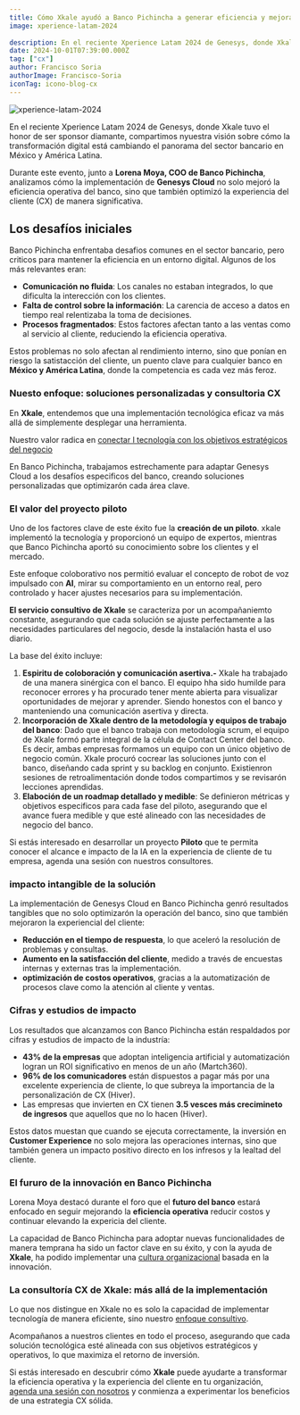 ```yaml
---
title: Cómo Xkale ayudó a Banco Pichincha a generar eficiencia y mejorar la experiencia del cliente en su operación con AI
image: xperience-latam-2024
 
description: En el reciente Xperience Latam 2024 de Genesys, donde Xkale tuvo el honor de ser sponsor diamante, compartimos nyuestra visión sobre cómo la transformación digital está cambiando el panorama del sector bancario en México y América Latina.
date: 2024-10-01T07:39:00.000Z
tag: ["cx"]
author: Francisco Soria
authorImage: Francisco-Soria
iconTag: icono-blog-cx
---
```


<img src="/image/posts/xperience-latam-2024.avif" alt="xperience-latam-2024"/>

En el reciente Xperience Latam 2024 de Genesys, donde Xkale tuvo el honor de ser sponsor diamante, compartimos nyuestra visión sobre cómo la transformación digital está cambiando el panorama del sector bancario en México y América Latina.

Durante este evento, junto a **Lorena Moya, COO de Banco Pichincha**, analizamos cómo la implementación de **Genesys Cloud** no solo mejoró la eficiencia operativa del banco, sino que también optimizó la experiencia del cliente (CX) de manera significativa.

## Los desafíos iniciales
Banco Pichincha enfrentaba desafios comunes en el sector bancario, pero criticos para mantener la eficiencia en un entorno digital. Algunos de los más relevantes eran:

   - **Comunicación no fluida**: Los canales no estaban integrados, lo que dificulta la interección con los clientes.
   - **Falta de control sobre la información**: La carencia de acceso a datos en tiempo real relentizaba la toma de decisiones.
   - **Procesos fragmentados**: Estos factores afectan tanto a las ventas como al servicio al cliente, reduciendo la eficiencia operativa.

Estos problemas no solo afectan al rendimiento interno, sino que ponían en riesgo la satistacción del cliente, un puento clave para cualquier banco en **México y América Latina**, donde la competencia es cada vez más feroz.

### Nuesto enfoque: soluciones personalizadas y consultoria CX
En **Xkale**, entendemos que una implementación tecnológica eficaz va más allá de simplemente desplegar una herramienta.

Nuestro valor radica en [conectar l tecnología con los objetivos estratégicos del negocio](https://xkale.com/blog/superando-las-expectativas-del-cliente-la-clave-para-la-rentabilidad-y-el-exito-en-la-era-digital/)

En Banco Pichincha, trabajamos estrechamente para adaptar Genesys Cloud a los desafíos especificos del banco, creando soluciones personalizadas que optimizarón cada área clave.

### El valor del proyecto piloto

Uno de los factores clave de este éxito fue la **creación de un piloto**. xkale implementó la tecnología y proporcionó un equipo de expertos, mientras que Banco Pichincha aportó su conocimiento sobre los clientes y el mercado.

Este enfoque coloborativo nos permitió evaluar el concepto de robot de voz impulsado con **AI**, mirar su comportamiento en un entorno real, pero controlado y hacer ajustes necesarios para su implementación.

**El servicio consultivo de Xkale** se caracteriza por un acompañaniemto constante, asegurando que cada solución se ajuste perfectamente a las necesidades particulares del negocio, desde la instalación hasta el uso diario.

La base del éxito incluye:

   1. **Espiritu de coloboración y comunicación asertiva.-** Xkale ha trabajado de una manera sinérgica con el banco. El equipo hha sido humilde para reconocer errores y ha procurado tener mente abierta para visualizar oportunidades de mejorar y aprender. Siendo honestos con el banco y manteniendo una comunicación asertiva y directa.
   2. **Incorporación de Xkale dentro de la metodología y equipos de trabajo del banco**: Dado que el banco trabaja con metodología scrum, el equipo de Xkale formó parte integral de la célula de Contact Center del banco. Es decir, ambas empresas formamos un equipo con un único objetivo de negocio común. Xkale procuró cocrear las soluciones junto con el banco, diseñando cada sprint y su backlog en conjunto. Existienron sesiones de retroalimentación donde todos compartimos y se revisarón lecciones aprendidas.
   3. **Elaboción de un roadmap detallado y medible**: Se definieron métricas y objetivos especificos para cada fase del piloto, asegurando que el avance fuera medible y que esté alineado con las necesidades de negocio del banco.

Si estás interesado en desarrollar un proyecto **Piloto** que te permita conocer el alcance e impacto de la IA en la experiencia de cliente de tu empresa, agenda una sesión con nuestros consultores.


<Link class='px-3 py-2 bg-black rounded-lg text-xkale uppercase shadow-lg'  href="https://xkale.com/experiencia-del-cliente/#form" text="agenda con un consultor"/>

### impacto intangible de la solución
La implementación de Genesys Cloud en Banco Pichincha genró resultados tangibles que no solo optimizarón la operación del banco, sino que también mejoraron la experiencial del cliente:

   - **Reducción en el tiempo de respuesta**, lo que aceleró la resolución de problemas y consultas.
   - **Aumento en la satisfacción del cliente**, medido a través de encuestas internas y externas tras la implementación.
   - **optimización de costos operativos**, gracias a la automatización de procesos clave como la atención al cliente y ventas.

### Cifras y estudios de impacto
Los resultados que alcanzamos con Banco Pichincha están respaldados por cifras y estudios de impacto de la industría:

   - **43% de la empresas** que adoptan inteligencia artificial y automatización logran un ROI significativo en menos de un año (Martch360).
   - **96% de los comunicadores** están dispuestos a pagar más por una excelente experiencia de cliente, lo que subreya la importancia de la personalización de CX (Hiver).
   - Las empresas que invierten en CX tienen **3.5 vesces más crecimineto de ingresos** que aquellos que no lo hacen (Hiver).

Estos datos muestan que cuando se ejecuta correctamente, la inversión en **Customer Experience** no solo mejora las operaciones internas, sino que también genera un impacto positivo directo en los infresos y la lealtad del cliente.

### El fururo de la innovación en Banco Pichincha
Lorena Moya destacó durante el foro que el **futuro del banco** estará enfocado en seguir mejorando la **eficiencia operativa** reducir costos y continuar elevando la expericia del cliente.

La capacidad de Banco Pichincha para adoptar nuevas funcionalidades de manera temprana ha sido un factor clave en su éxito, y con la ayuda de **Xkale**, ha podido implementar una [cultura organizacional](https://xkale.com/blog/la-experiencia-del-cliente-mas-alla-de-una-estrategia-una-cultura-organizacional/) basada en la innovación.

### La consultoría CX de Xkale: más allá de la implementación
Lo que nos distingue en Xkale no es solo la capacidad de implementar tecnología de manera eficiente, sino nuestro [enfoque consultivo](https://xkale.com/consultoria-cx/).

Acompañanos a nuestros clientes en todo el proceso, asegurando que cada solución tecnológica esté alineada con sus objetivos estratégicos y operativos, lo que maximiza el retorno de inversión.

Si estás interesado en descubrir cómo **Xkale** puede ayudarte a transformar la eficiencia operativa y la experiencia del cliente en tu organización, [agenda una sesión con nosotros](https://xkale.com/experiencia-del-cliente/#form) y conmienza a experimentar los beneficios de una estrategia CX sólida.